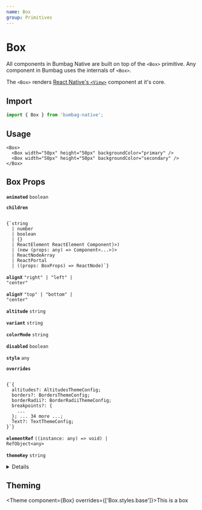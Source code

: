```yaml
---
name: Box
group: Primitives
---
```



# Box

All components in Bumbag Native are built on top of the `<Box>` primitive. Any component in Bumbag uses the internals of `<Box>`.

The `<Box>` renders [React Native's `<View>`](https://reactnative.dev/docs/view) component at it's core.

## Import

```js
import { Box } from 'bumbag-native';
```

## Usage

```jsx-live
<Box>
  <Box width="50px" height="50px" backgroundColor="primary" />
  <Box width="50px" height="50px" backgroundColor="secondary" />
</Box>
```

## Box Props

<!-- Automatically generated -->

**<Code fontSize="150" marginRight="major-1">animated</Code>** <Code fontSize="100" palette="primary">boolean</Code> 

<Divider marginTop="major-2" marginBottom="major-2" />

**<Code fontSize="150" marginRight="major-1">children</Code>**  

<Code isBlock palette="primary" fontSize="150" padding="minor-1" marginBottom="major-2">
{`string
  | number
  | boolean
  | {}
  | ReactElement<any, string
  | ((props: any) => ReactElement<any, string
  | ...
  | (new (props: any) => Component<any, any, any>)>)
  | (new (props: any) => Component<...>)>
  | ReactNodeArray
  | ReactPortal
  | ((props: BoxProps) => ReactNode)`}
</Code>

<Divider marginTop="major-2" marginBottom="major-2" />

**<Code fontSize="150" marginRight="major-1">alignX</Code>** <Code fontSize="100" palette="primary">&#34;right&#34; | &#34;left&#34; | &#34;center&#34;</Code> 

<Divider marginTop="major-2" marginBottom="major-2" />

**<Code fontSize="150" marginRight="major-1">alignY</Code>** <Code fontSize="100" palette="primary">&#34;top&#34; | &#34;bottom&#34; | &#34;center&#34;</Code> 

<Divider marginTop="major-2" marginBottom="major-2" />

**<Code fontSize="150" marginRight="major-1">altitude</Code>** <Code fontSize="100" palette="primary">string</Code> 

<Divider marginTop="major-2" marginBottom="major-2" />

**<Code fontSize="150" marginRight="major-1">variant</Code>** <Code fontSize="100" palette="primary">string</Code> 

<Divider marginTop="major-2" marginBottom="major-2" />

**<Code fontSize="150" marginRight="major-1">colorMode</Code>** <Code fontSize="100" palette="primary">string</Code> 

<Divider marginTop="major-2" marginBottom="major-2" />

**<Code fontSize="150" marginRight="major-1">disabled</Code>** <Code fontSize="100" palette="primary">boolean</Code> 

<Divider marginTop="major-2" marginBottom="major-2" />

**<Code fontSize="150" marginRight="major-1">style</Code>** <Code fontSize="100" palette="primary">any</Code> 

<Divider marginTop="major-2" marginBottom="major-2" />

**<Code fontSize="150" marginRight="major-1">overrides</Code>**  

<Code isBlock palette="primary" fontSize="150" padding="minor-1" marginBottom="major-2">
{`{
  altitudes?: AltitudesThemeConfig;
  borders?: BordersThemeConfig;
  borderRadii?: BorderRadiiThemeConfig;
  breakpoints?: {
    ...
  }; ... 34 more ...;
  Text?: TextThemeConfig;
}`}
</Code>

<Divider marginTop="major-2" marginBottom="major-2" />

**<Code fontSize="150" marginRight="major-1">elementRef</Code>** <Code fontSize="100" palette="primary">((instance: any) =&#62; void) | RefObject&#60;any&#62;</Code> 

<Divider marginTop="major-2" marginBottom="major-2" />

**<Code fontSize="150" marginRight="major-1">themeKey</Code>** <Code fontSize="100" palette="primary">string</Code> 

<Divider marginTop="major-2" marginBottom="major-2" />

<details><Box use="summary" marginBottom="major-2">Inherits <strong><a href="https://reactnative.dev/docs/view">React Native's <code>View</code></a></strong> props</Box>

**<Code fontSize="150" marginRight="major-1">hitSlop</Code>** <Code fontSize="100" palette="primary">Insets</Code> 

This defines how far a touch event can start away from the view.
Typical interface guidelines recommend touch targets that are at least
30 - 40 points/density-independent pixels. If a Touchable view has
a height of 20 the touchable height can be extended to 40 with
hitSlop={{top: 10, bottom: 10, left: 0, right: 0}}
NOTE The touch area never extends past the parent view bounds and
the Z-index of sibling views always takes precedence if a touch
hits two overlapping views.

<Divider marginTop="major-2" marginBottom="major-2" />

**<Code fontSize="150" marginRight="major-1">onLayout</Code>** <Code fontSize="100" palette="primary">(event: LayoutChangeEvent) =&#62; void</Code> 

Invoked on mount and layout changes with

{nativeEvent: { layout: {x, y, width, height}}}.

<Divider marginTop="major-2" marginBottom="major-2" />

**<Code fontSize="150" marginRight="major-1">pointerEvents</Code>** <Code fontSize="100" palette="primary">&#34;auto&#34; | &#34;none&#34; | &#34;box-none&#34; | &#34;box-only&#34;</Code> 

In the absence of auto property, none is much like CSS's none value. box-none is as if you had applied the CSS class:

.box-none {
   pointer-events: none;
}
.box-none * {
   pointer-events: all;
}

box-only is the equivalent of

.box-only {
   pointer-events: all;
}
.box-only * {
   pointer-events: none;
}

But since pointerEvents does not affect layout/appearance, and we are already deviating from the spec by adding additional modes,
we opt to not include pointerEvents on style. On some platforms, we would need to implement it as a className anyways. Using style or not is an implementation detail of the platform.

<Divider marginTop="major-2" marginBottom="major-2" />

**<Code fontSize="150" marginRight="major-1">removeClippedSubviews</Code>** <Code fontSize="100" palette="primary">boolean</Code> 

This is a special performance property exposed by RCTView and is useful for scrolling content when there are many subviews,
most of which are offscreen. For this property to be effective, it must be applied to a view that contains many subviews that extend outside its bound.
The subviews must also have overflow: hidden, as should the containing view (or one of its superviews).

<Divider marginTop="major-2" marginBottom="major-2" />

**<Code fontSize="150" marginRight="major-1">testID</Code>** <Code fontSize="100" palette="primary">string</Code> 

Used to locate this view in end-to-end tests.

<Divider marginTop="major-2" marginBottom="major-2" />

**<Code fontSize="150" marginRight="major-1">nativeID</Code>** <Code fontSize="100" palette="primary">string</Code> 

Used to reference react managed views from native code.

<Divider marginTop="major-2" marginBottom="major-2" />

**<Code fontSize="150" marginRight="major-1">collapsable</Code>** <Code fontSize="100" palette="primary">boolean</Code> 

Views that are only used to layout their children or otherwise don't draw anything
may be automatically removed from the native hierarchy as an optimization.
Set this property to false to disable this optimization and ensure that this View exists in the native view hierarchy.

<Divider marginTop="major-2" marginBottom="major-2" />

**<Code fontSize="150" marginRight="major-1">needsOffscreenAlphaCompositing</Code>** <Code fontSize="100" palette="primary">boolean</Code> 

Whether this view needs to rendered offscreen and composited with an alpha in order to preserve 100% correct colors and blending behavior.
The default (false) falls back to drawing the component and its children
with an alpha applied to the paint used to draw each element instead of rendering the full component offscreen and compositing it back with an alpha value.
This default may be noticeable and undesired in the case where the View you are setting an opacity on
has multiple overlapping elements (e.g. multiple overlapping Views, or text and a background).

Rendering offscreen to preserve correct alpha behavior is extremely expensive
and hard to debug for non-native developers, which is why it is not turned on by default.
If you do need to enable this property for an animation,
consider combining it with renderToHardwareTextureAndroid if the view contents are static (i.e. it doesn't need to be redrawn each frame).
If that property is enabled, this View will be rendered off-screen once,
saved in a hardware texture, and then composited onto the screen with an alpha each frame without having to switch rendering targets on the GPU.

<Divider marginTop="major-2" marginBottom="major-2" />

**<Code fontSize="150" marginRight="major-1">renderToHardwareTextureAndroid</Code>** <Code fontSize="100" palette="primary">boolean</Code> 

Whether this view should render itself (and all of its children) into a single hardware texture on the GPU.

On Android, this is useful for animations and interactions that only modify opacity, rotation, translation, and/or scale:
in those cases, the view doesn't have to be redrawn and display lists don't need to be re-executed. The texture can just be
re-used and re-composited with different parameters. The downside is that this can use up limited video memory, so this prop should be set back to false at the end of the interaction/animation.

<Divider marginTop="major-2" marginBottom="major-2" />

**<Code fontSize="150" marginRight="major-1">focusable</Code>** <Code fontSize="100" palette="primary">boolean</Code> 

Whether this `View` should be focusable with a non-touch input device, eg. receive focus with a hardware keyboard.

<Divider marginTop="major-2" marginBottom="major-2" />

**<Code fontSize="150" marginRight="major-1">shouldRasterizeIOS</Code>** <Code fontSize="100" palette="primary">boolean</Code> 

Whether this view should be rendered as a bitmap before compositing.

On iOS, this is useful for animations and interactions that do not modify this component's dimensions nor its children;
for example, when translating the position of a static view, rasterization allows the renderer to reuse a cached bitmap of a static view
and quickly composite it during each frame.

Rasterization incurs an off-screen drawing pass and the bitmap consumes memory.
Test and measure when using this property.

<Divider marginTop="major-2" marginBottom="major-2" />

**<Code fontSize="150" marginRight="major-1">isTVSelectable</Code>** <Code fontSize="100" palette="primary">boolean</Code> 

*(Apple TV only)* When set to true, this view will be focusable
and navigable using the Apple TV remote.

<Divider marginTop="major-2" marginBottom="major-2" />

**<Code fontSize="150" marginRight="major-1">hasTVPreferredFocus</Code>** <Code fontSize="100" palette="primary">boolean</Code> 

*(Apple TV only)* May be set to true to force the Apple TV focus engine to move focus to this view.

<Divider marginTop="major-2" marginBottom="major-2" />

**<Code fontSize="150" marginRight="major-1">tvParallaxProperties</Code>**  

<Code isBlock palette="primary" fontSize="150" padding="minor-1" marginBottom="major-2">
{`{
  enabled?: boolean;
  shiftDistanceX?: number;
  shiftDistanceY?: number;
  tiltAngle?: number;
  magnification?: number;
  pressMagnification?: number;
  pressDuration?: number;
  pressDelay?: number;
}`}
</Code>

*(Apple TV only)* Object with properties to control Apple TV parallax effects.

<Divider marginTop="major-2" marginBottom="major-2" />

**<Code fontSize="150" marginRight="major-1">tvParallaxShiftDistanceX</Code>** <Code fontSize="100" palette="primary">number</Code> 

*(Apple TV only)* May be used to change the appearance of the Apple TV parallax effect when this view goes in or out of focus.  Defaults to 2.0.

<Divider marginTop="major-2" marginBottom="major-2" />

**<Code fontSize="150" marginRight="major-1">tvParallaxShiftDistanceY</Code>** <Code fontSize="100" palette="primary">number</Code> 

*(Apple TV only)* May be used to change the appearance of the Apple TV parallax effect when this view goes in or out of focus.  Defaults to 2.0.

<Divider marginTop="major-2" marginBottom="major-2" />

**<Code fontSize="150" marginRight="major-1">tvParallaxTiltAngle</Code>** <Code fontSize="100" palette="primary">number</Code> 

*(Apple TV only)* May be used to change the appearance of the Apple TV parallax effect when this view goes in or out of focus.  Defaults to 0.05.

<Divider marginTop="major-2" marginBottom="major-2" />

**<Code fontSize="150" marginRight="major-1">tvParallaxMagnification</Code>** <Code fontSize="100" palette="primary">number</Code> 

*(Apple TV only)* May be used to change the appearance of the Apple TV parallax effect when this view goes in or out of focus.  Defaults to 1.0.

<Divider marginTop="major-2" marginBottom="major-2" />

**<Code fontSize="150" marginRight="major-1">onStartShouldSetResponder</Code>** <Code fontSize="100" palette="primary">(event: GestureResponderEvent) =&#62; boolean</Code> 

Does this view want to become responder on the start of a touch?

<Divider marginTop="major-2" marginBottom="major-2" />

**<Code fontSize="150" marginRight="major-1">onMoveShouldSetResponder</Code>** <Code fontSize="100" palette="primary">(event: GestureResponderEvent) =&#62; boolean</Code> 

Called for every touch move on the View when it is not the responder: does this view want to "claim" touch responsiveness?

<Divider marginTop="major-2" marginBottom="major-2" />

**<Code fontSize="150" marginRight="major-1">onResponderEnd</Code>** <Code fontSize="100" palette="primary">(event: GestureResponderEvent) =&#62; void</Code> 

If the View returns true and attempts to become the responder, one of the following will happen:

<Divider marginTop="major-2" marginBottom="major-2" />

**<Code fontSize="150" marginRight="major-1">onResponderGrant</Code>** <Code fontSize="100" palette="primary">(event: GestureResponderEvent) =&#62; void</Code> 

The View is now responding for touch events.
This is the time to highlight and show the user what is happening

<Divider marginTop="major-2" marginBottom="major-2" />

**<Code fontSize="150" marginRight="major-1">onResponderReject</Code>** <Code fontSize="100" palette="primary">(event: GestureResponderEvent) =&#62; void</Code> 

Something else is the responder right now and will not release it

<Divider marginTop="major-2" marginBottom="major-2" />

**<Code fontSize="150" marginRight="major-1">onResponderMove</Code>** <Code fontSize="100" palette="primary">(event: GestureResponderEvent) =&#62; void</Code> 

The user is moving their finger

<Divider marginTop="major-2" marginBottom="major-2" />

**<Code fontSize="150" marginRight="major-1">onResponderRelease</Code>** <Code fontSize="100" palette="primary">(event: GestureResponderEvent) =&#62; void</Code> 

Fired at the end of the touch, ie "touchUp"

<Divider marginTop="major-2" marginBottom="major-2" />

**<Code fontSize="150" marginRight="major-1">onResponderStart</Code>** <Code fontSize="100" palette="primary">(event: GestureResponderEvent) =&#62; void</Code> 

<Divider marginTop="major-2" marginBottom="major-2" />

**<Code fontSize="150" marginRight="major-1">onResponderTerminationRequest</Code>** <Code fontSize="100" palette="primary">(event: GestureResponderEvent) =&#62; boolean</Code> 

Something else wants to become responder.
Should this view release the responder? Returning true allows release

<Divider marginTop="major-2" marginBottom="major-2" />

**<Code fontSize="150" marginRight="major-1">onResponderTerminate</Code>** <Code fontSize="100" palette="primary">(event: GestureResponderEvent) =&#62; void</Code> 

The responder has been taken from the View.
Might be taken by other views after a call to onResponderTerminationRequest,
or might be taken by the OS without asking (happens with control center/ notification center on iOS)

<Divider marginTop="major-2" marginBottom="major-2" />

**<Code fontSize="150" marginRight="major-1">onStartShouldSetResponderCapture</Code>** <Code fontSize="100" palette="primary">(event: GestureResponderEvent) =&#62; boolean</Code> 

onStartShouldSetResponder and onMoveShouldSetResponder are called with a bubbling pattern,
where the deepest node is called first.
That means that the deepest component will become responder when multiple Views return true for *ShouldSetResponder handlers.
This is desirable in most cases, because it makes sure all controls and buttons are usable.

However, sometimes a parent will want to make sure that it becomes responder.
This can be handled by using the capture phase.
Before the responder system bubbles up from the deepest component,
it will do a capture phase, firing on*ShouldSetResponderCapture.
So if a parent View wants to prevent the child from becoming responder on a touch start,
it should have a onStartShouldSetResponderCapture handler which returns true.

<Divider marginTop="major-2" marginBottom="major-2" />

**<Code fontSize="150" marginRight="major-1">onMoveShouldSetResponderCapture</Code>** <Code fontSize="100" palette="primary">(event: GestureResponderEvent) =&#62; boolean</Code> 

onStartShouldSetResponder and onMoveShouldSetResponder are called with a bubbling pattern,
where the deepest node is called first.
That means that the deepest component will become responder when multiple Views return true for *ShouldSetResponder handlers.
This is desirable in most cases, because it makes sure all controls and buttons are usable.

However, sometimes a parent will want to make sure that it becomes responder.
This can be handled by using the capture phase.
Before the responder system bubbles up from the deepest component,
it will do a capture phase, firing on*ShouldSetResponderCapture.
So if a parent View wants to prevent the child from becoming responder on a touch start,
it should have a onStartShouldSetResponderCapture handler which returns true.

<Divider marginTop="major-2" marginBottom="major-2" />

**<Code fontSize="150" marginRight="major-1">onTouchStart</Code>** <Code fontSize="100" palette="primary">(event: GestureResponderEvent) =&#62; void</Code> 

<Divider marginTop="major-2" marginBottom="major-2" />

**<Code fontSize="150" marginRight="major-1">onTouchMove</Code>** <Code fontSize="100" palette="primary">(event: GestureResponderEvent) =&#62; void</Code> 

<Divider marginTop="major-2" marginBottom="major-2" />

**<Code fontSize="150" marginRight="major-1">onTouchEnd</Code>** <Code fontSize="100" palette="primary">(event: GestureResponderEvent) =&#62; void</Code> 

<Divider marginTop="major-2" marginBottom="major-2" />

**<Code fontSize="150" marginRight="major-1">onTouchCancel</Code>** <Code fontSize="100" palette="primary">(event: GestureResponderEvent) =&#62; void</Code> 

<Divider marginTop="major-2" marginBottom="major-2" />

**<Code fontSize="150" marginRight="major-1">onTouchEndCapture</Code>** <Code fontSize="100" palette="primary">(event: GestureResponderEvent) =&#62; void</Code> 

<Divider marginTop="major-2" marginBottom="major-2" />

**<Code fontSize="150" marginRight="major-1">accessible</Code>** <Code fontSize="100" palette="primary">boolean</Code> 

When true, indicates that the view is an accessibility element.
By default, all the touchable elements are accessible.

<Divider marginTop="major-2" marginBottom="major-2" />

**<Code fontSize="150" marginRight="major-1">accessibilityActions</Code>**  

<Code isBlock palette="primary" fontSize="150" padding="minor-1" marginBottom="major-2">
{`readonly Readonly<{ name: string; label?: string; }>[]`}
</Code>

Provides an array of custom actions available for accessibility.

<Divider marginTop="major-2" marginBottom="major-2" />

**<Code fontSize="150" marginRight="major-1">accessibilityLabel</Code>** <Code fontSize="100" palette="primary">string</Code> 

Overrides the text that's read by the screen reader when the user interacts with the element. By default, the
label is constructed by traversing all the children and accumulating all the Text nodes separated by space.

<Divider marginTop="major-2" marginBottom="major-2" />

**<Code fontSize="150" marginRight="major-1">accessibilityRole</Code>**  

<Code isBlock palette="primary" fontSize="150" padding="minor-1" marginBottom="major-2">
{`"none"
  | "text"
  | "search"
  | "button"
  | "link"
  | "menu"
  | "alert"
  | "checkbox"
  | "radio"
  | "image"
  | "keyboardkey"
  | "adjustable"
  | "imagebutton"
  | "header"
  | "summary"
  | "combobox"
  | ... 10 more ...
  | "toolbar"`}
</Code>

Accessibility Role tells a person using either VoiceOver on iOS or TalkBack on Android the type of element that is focused on.

<Divider marginTop="major-2" marginBottom="major-2" />

**<Code fontSize="150" marginRight="major-1">accessibilityState</Code>** <Code fontSize="100" palette="primary">AccessibilityState</Code> 

Accessibility State tells a person using either VoiceOver on iOS or TalkBack on Android the state of the element currently focused on.

<Divider marginTop="major-2" marginBottom="major-2" />

**<Code fontSize="150" marginRight="major-1">accessibilityHint</Code>** <Code fontSize="100" palette="primary">string</Code> 

An accessibility hint helps users understand what will happen when they perform an action on the accessibility element when that result is not obvious from the accessibility label.

<Divider marginTop="major-2" marginBottom="major-2" />

**<Code fontSize="150" marginRight="major-1">accessibilityValue</Code>** <Code fontSize="100" palette="primary">AccessibilityValue</Code> 

Represents the current value of a component. It can be a textual description of a component's value, or for range-based components, such as sliders and progress bars,
it contains range information (minimum, current, and maximum).

<Divider marginTop="major-2" marginBottom="major-2" />

**<Code fontSize="150" marginRight="major-1">onAccessibilityAction</Code>** <Code fontSize="100" palette="primary">(event: AccessibilityActionEvent) =&#62; void</Code> 

When `accessible` is true, the system will try to invoke this function when the user performs an accessibility custom action.

<Divider marginTop="major-2" marginBottom="major-2" />

**<Code fontSize="150" marginRight="major-1">accessibilityLiveRegion</Code>** <Code fontSize="100" palette="primary">&#34;none&#34; | &#34;assertive&#34; | &#34;polite&#34;</Code> 

Indicates to accessibility services whether the user should be notified when this view changes.
Works for Android API >= 19 only.
See http://developer.android.com/reference/android/view/View.html#attr_android:accessibilityLiveRegion for references.

<Divider marginTop="major-2" marginBottom="major-2" />

**<Code fontSize="150" marginRight="major-1">importantForAccessibility</Code>** <Code fontSize="100" palette="primary">&#34;auto&#34; | &#34;yes&#34; | &#34;no&#34; | &#34;no-hide-descendants&#34;</Code> 

Controls how view is important for accessibility which is if it fires accessibility events
and if it is reported to accessibility services that query the screen.
Works for Android only. See http://developer.android.com/reference/android/R.attr.html#importantForAccessibility for references.

Possible values:
      'auto' - The system determines whether the view is important for accessibility - default (recommended).
      'yes' - The view is important for accessibility.
      'no' - The view is not important for accessibility.
      'no-hide-descendants' - The view is not important for accessibility, nor are any of its descendant views.

<Divider marginTop="major-2" marginBottom="major-2" />

**<Code fontSize="150" marginRight="major-1">accessibilityElementsHidden</Code>** <Code fontSize="100" palette="primary">boolean</Code> 

A Boolean value indicating whether the accessibility elements contained within this accessibility element
are hidden to the screen reader.

<Divider marginTop="major-2" marginBottom="major-2" />

**<Code fontSize="150" marginRight="major-1">accessibilityViewIsModal</Code>** <Code fontSize="100" palette="primary">boolean</Code> 

A Boolean value indicating whether VoiceOver should ignore the elements within views that are siblings of the receiver.

<Divider marginTop="major-2" marginBottom="major-2" />

**<Code fontSize="150" marginRight="major-1">onAccessibilityEscape</Code>** <Code fontSize="100" palette="primary">() =&#62; void</Code> 

When accessibile is true, the system will invoke this function when the user performs the escape gesture (scrub with two fingers).

<Divider marginTop="major-2" marginBottom="major-2" />

**<Code fontSize="150" marginRight="major-1">onAccessibilityTap</Code>** <Code fontSize="100" palette="primary">() =&#62; void</Code> 

When `accessible` is true, the system will try to invoke this function when the user performs accessibility tap gesture.

<Divider marginTop="major-2" marginBottom="major-2" />

**<Code fontSize="150" marginRight="major-1">onMagicTap</Code>** <Code fontSize="100" palette="primary">() =&#62; void</Code> 

When accessible is true, the system will invoke this function when the user performs the magic tap gesture.

<Divider marginTop="major-2" marginBottom="major-2" />

**<Code fontSize="150" marginRight="major-1">accessibilityIgnoresInvertColors</Code>** <Code fontSize="100" palette="primary">boolean</Code> 

https://reactnative.dev/docs/accessibility#accessibilityignoresinvertcolorsios

<Divider marginTop="major-2" marginBottom="major-2" />

</details>
            

## Theming

<Theme component={Box} overrides={['Box.styles.base']}>This is a box</Theme>
